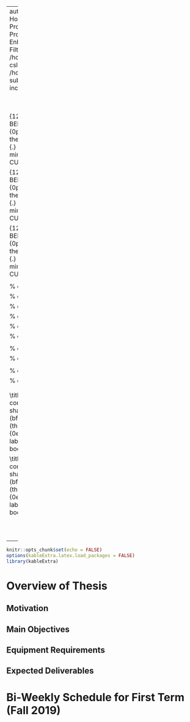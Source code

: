 
---
author: |
  | William Findlay
title: |
  | Honors Thesis Project Pre-Proposal
subtitle: |
  | Implementing Process Homeostasis Using
  | Enhanced Berkeley Packet Filtering
date: \today
bibliography: /home/housedhorse/.bibs/uni.bib
csl: /home/housedhorse/.bibs/ieee.csl
subparagraph: yes
header-includes: |
  ```{=latex}
  \usepackage{float}
  \usepackage{listings}
  \usepackage[hang,bf]{caption}
  \usepackage{framed}
  \usepackage[section]{placeins}

  \usepackage[dvipsnames,table]{xcolor}

  \usepackage{pifont}

  \allowdisplaybreaks

  \usepackage[bottom]{footmisc}
  % fancy headers/footers
  \makeatletter
  \usepackage{fancyhdr}
  \lhead{\@author}
  \chead{}
  \rhead{\@title}
  \lfoot{}
  \cfoot{\thepage}
  \rfoot{}
  \renewcommand{\headrulewidth}{0.4pt}
  \makeatother

  \usepackage{amsmath, amsfonts,amssymb, amsthm}
  \usepackage{siunitx}
  \usepackage[boxruled,lined,linesnumbered,titlenumbered]{algorithm2e}

  \usepackage{setspace}
  \usepackage{changepage}
  \usepackage[explicit]{titlesec}
  \usepackage{aliascnt}

  \floatplacement{figure}{!htbp}
  \floatplacement{table}{!htbp}
  \lstset{numbers=left,breaklines=true,frame=single,language=Python,captionpos=t,abovecaptionskip={\abovecaptionskip},
  belowcaptionskip={0.5em},aboveskip=\intextsep,showstringspaces=false,identifierstyle=\color{Blue},
  commentstyle={\color{OliveGreen}},keywordstyle={\bfseries\color{Orange}},stringstyle=\color{Purple},mathescape=true}
  \setlength{\captionmargin}{1in}

  \newgeometry{margin=1in}

  \newtheoremstyle{plain}
  {12pt}   % ABOVESPACE
  {12pt}   % BELOWSPACE
  {\itshape}  % BODYFONT
  {0pt}       % INDENT (empty value is the same as 0pt)
  {\bfseries} % HEADFONT
  {.}         % HEADPUNCT
  {5pt plus 1pt minus 1pt} % HEADSPACE
  {}          % CUSTOM-HEAD-SPEC

  \newtheoremstyle{definition}
  {12pt}   % ABOVESPACE
  {12pt}   % BELOWSPACE
  {\normalfont}  % BODYFONT
  {0pt}       % INDENT (empty value is the same as 0pt)
  {\bfseries} % HEADFONT
  {.}         % HEADPUNCT
  {5pt plus 1pt minus 1pt} % HEADSPACE
  {}          % CUSTOM-HEAD-SPEC

  \newtheoremstyle{remark}
  {12pt}   % ABOVESPACE
  {12pt}   % BELOWSPACE
  {\normalfont}  % BODYFONT
  {0pt}       % INDENT (empty value is the same as 0pt)
  {\itshape} % HEADFONT
  {.}         % HEADPUNCT
  {5pt plus 1pt minus 1pt} % HEADSPACE
  {}          % CUSTOM-HEAD-SPEC

  \theoremstyle{plain}

  % define theorem
  \newtheorem{theorem}{Theorem}[section]
  \providecommand*{\theoremautorefname}{Theorem}

  % define lemma
  \newtheorem{lemma}{Lemma}[section]
  \providecommand*{\lemmaautorefname}{Lemma}

  % define claim
  \newtheorem{claim}{Claim}[section]
  \providecommand*{\claimautorefname}{Claim}

  % define corollary
  \newtheorem{corollary}{Corollary}[section]
  \providecommand*{\corollaryautorefname}{Corollary}

  % define proposition
  \newtheorem{proposition}{Proposition}[section]
  \providecommand*{\propositionautorefname}{Proposition}

  % define conjecture
  \newtheorem{conjecture}{Conjecture}[section]
  \providecommand*{\conjectureautorefname}{Conjecture}

  \theoremstyle{remark}

  % define observation
  \newtheorem{observation}{Observation}[section]
  \providecommand*{\observationautorefname}{Observation}

  % define remark
  \newtheorem{remark}{Remark}[section]
  \providecommand*{\remarkautorefname}{Remark}

  \theoremstyle{definition}

  % define example
  \newtheorem{example}{Example}[section]
  \providecommand*{\exampleautorefname}{Example}

  % define definition
  \newtheorem{definition}{Definition}[section]
  \providecommand*{\definitionautorefname}{Definition}

  \newcommand{\blackbox}{\hfill$\blacksquare$}
  \usepackage{tikz}
  \newcommand*\circled[1]{\tikz[baseline=(char.base)]{
              \node[shape=circle,draw,inner sep=2pt] (char) {#1};}}

  \renewcommand{\labelitemi}{$\bullet$}
  \renewcommand{\labelitemii}{\ding{226}}
  \renewcommand{\labelitemiii}{\small$\blacksquare$}
  \renewcommand{\labelitemiv}{\small$\triangleright$}

  \titleformat{\paragraph} % command to change
  [runin]                  % shape  (runin, etc.)
  {\bfseries}              % format (bfseries, itshape, etc.)
  {}                       % label  (thesection, thesubsection, etc.)
  {0em}                    % separation between label and body
  {#1}        % before the body
  [.]                       % after the body

  \titleformat{\subparagraph} % command to change
  [runin]                  % shape  (runin, etc.)
  {\itshape}              % format (bfseries, itshape, etc.)
  {}                       % label  (thesection, thesubsection, etc.)
  {0em}                    % separation between label and body
  {#1}        % before the body
  [.]                       % after the body

  \let\lil\lstinputlisting
  \usepackage{afterpage}
  \hypersetup{colorlinks, allcolors=., urlcolor=blue}

  \usepackage{etoolbox}% http://ctan.org/pkg/etoolbox
  \makeatletter
  \patchcmd{\lst@GLI@}% <command>
    {\def\lst@firstline{#1\relax}}% <search>
    {\def\lst@firstline{#1\relax}\def\lst@firstnumber{#1\relax}}% <replace>
    {\typeout{listings firstnumber=firstline}}% <success>
    {\typeout{listings firstnumber not set}}% <failure>
  \makeatother

  \renewcommand\lstlistlistingname{List of Listings}
  \usepackage{chngcntr}
  \counterwithin{figure}{section}
  \counterwithin{table}{section}

  \usepackage{booktabs}
  \usepackage{longtable}
  \usepackage{array}
  \usepackage{multirow}
  \usepackage{wrapfig}
  \usepackage{float}
  \usepackage{colortbl}
  \usepackage{pdflscape}
  \usepackage{tabu}
  \usepackage{threeparttable}
  \usepackage{threeparttablex}
  \usepackage[normalem]{ulem}
  \usepackage{makecell}

  \renewcommand{\sectionautorefname}{Section}
  \renewcommand{\subsectionautorefname}{Subection}
  \renewcommand{\subsubsectionautorefname}{Subection}
  \renewcommand{\paragraphautorefname}{}
  \renewcommand{\subparagraphautorefname}{}

  \usepackage{nameref}

  \makeatletter
  \renewcommand{\theparagraph}{\bfseries \@currentlabelname}
  \renewcommand{\thesubparagraph}{\itshape \@currentlabelname}
  \makeatother

  \usepackage{enumitem}
  \setitemize{itemsep=0em}

  \usepackage[final]{pdfpages}
  \usepackage{lipsum}

  \let\oldmaketitle\maketitle
  \renewcommand{\maketitle}{\relax}
  ```
output:
  pdf_document:
    number_sections: true
    fig_crop: true
    fig_caption: true
    keep_tex: false
---
```r
knitr::opts_chunk$set(echo = FALSE)
options(kableExtra.latex.load_packages = FALSE)
library(kableExtra)
```
\pagestyle{fancy}
\thispagestyle{plain}
\counterwithin{lstlisting}{section}
\includepdf{cover-page-filled.pdf}
\renewcommand{\maketitle}{\oldmaketitle}
\setcounter{page}{1}
\maketitle

# Overview of Thesis

\lipsum[1]

## Motivation

\lipsum[2-3]

## Main Objectives

\lipsum[4-6]

## Equipment Requirements

\lipsum[9]

## Expected Deliverables

\lipsum[10-12]

# Bi-Weekly Schedule for First Term (Fall 2019)

\lipsum[13-14]
